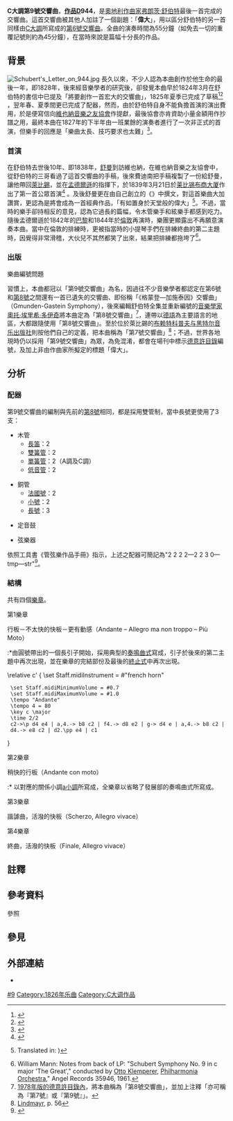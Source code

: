 '''C大調第9號交響曲'''，'''[[作品號|作品]][[德意許目錄|D]]944'''，是[[奧地利|奧地利]][[作曲家|作曲家]][[弗朗茨·舒伯特|弗朗茨·舒伯特]]最後一首完成的交響曲。這首交響曲被其他人加註了一個副題：「'''偉大'''」，用以區分舒伯特的另一首同樣由[[C大調|C大調]]所寫成的[[第6號交響曲_(舒伯特)|第6號交響曲]]{{notetag|而第6號交響曲亦因而被稱作「小巧」。}}。全曲的演奏時間為55分鐘（如免去一切的重覆記號則約為45分鐘），在當時來說是篇幅十分長的作品。

== 背景 ==
[[File:Schubert's_Letter_on_944.jpg|thumb]]
長久以來，不少人認為本曲創作於他生命的最後一年，即1828年，後來經音樂學者的研究後，卻發覺本曲早於1824年3月在舒伯特的書信中已提及「將要創作一首宏大的交響曲」，1825年夏季已完成了草稿<ref name="CNotGut">{{cite web |last1=Gutmann |first1=Peter |title=Schubert's Symphonies |url=http://www.classicalnotes.net/classics/schubertsyms.html |website=Classical Notes |accessdate=11 December 2018 |date=2002 |archive-date=2019-08-07 |archive-url=https://web.archive.org/web/20190807233723/http://www.classicalnotes.net/classics/schubertsyms.html |dead-url=no }}</ref><ref>{{cite web |last1=Keller |first1=James M. |title=Schubert: Symphony in C major, D.944, The Great |url=https://www.sfsymphony.org/Watch-Listen-Learn/Read-Program-Notes/Program-Notes/Schubert-Symphony-in-C-major,-The-Great.aspx |publisher=San Francisco Symphony |accessdate=11 December 2018 |date=October 2017 |archive-url=https://web.archive.org/web/20181215171518/https://www.sfsymphony.org/Watch-Listen-Learn/Read-Program-Notes/Program-Notes/Schubert-Symphony-in-C-major,-The-Great.aspx |archive-date=2018-12-15 |dead-url=yes }}</ref> ，翌年春、夏季間更已完成了配器，然而，由於舒伯特自身不能負擔首演的演出費用，於是便寫信向[[維也納音樂之友協會|維也納音樂之友協會]]作提獻，最後協會亦肯資助小量金額用作抄譜之用，最終本曲在1827年的下半年由一班業餘的演奏者進行了一次非正式的首演，但樂手的回應是「樂曲太長、技巧要求也太難」<ref>{{Cite book|title=''Schubert and the Symphony: A New Perspective''|last=Newbould|first=Brian|publisher=Toccata Press|year=1992|isbn=|location=|pages=214}}</ref>。

=== 首演 ===
在舒伯特去世後10年、即1838年，[[罗伯特·舒曼|舒曼]]到訪維也納，在維也納音樂之友協會中，從舒伯特的三哥{{link-en|費迪南·舒伯特|Ferdinand Schubert|費迪南}}看過了這首交響曲的手稿，後來費迪南把手稿複製了一份給舒曼，讓他帶回[[萊比錫|萊比錫]]，並在[[孟德爾遜|孟德爾遜]]的指揮下，於1839年3月21日於[[莱比锡布商大厦|莱比锡布商大厦]]作出了第一首公眾首演<ref>{{cite news |last=Scharfenecker |first=Walter |date=26 March 2014 |title=Vor 175 Jahren: Uraufführung der Großen Sinfonie von Franz Schubert |url=https://www.nmz.de/online/franz-schubert-hat-seine-grosse-sinfonie-nie-gehoert |work=[[neue_musikzeitung|neue musikzeitung]] |location=Regensburg |access-date=4 February 2019 |archive-date=2019-07-31 |archive-url=https://web.archive.org/web/20190731181811/https://www.nmz.de/online/franz-schubert-hat-seine-grosse-sinfonie-nie-gehoert |dead-url=no }}</ref> 。及後舒曼更在由自己創立的《{{link-en|新音樂雜誌|Neue Zeitschrift für Musik}}》中撰文，對這首樂曲大加讚賞，更認為是將會成為一首經典作品，「有如置身於天堂般的偉大」<ref>{{cite book| last1=Schumann| first1=Robert| editor1-last=Schulze| editor1-first=Herbert| title=Gesammelte Schriften über Musik und Musiker: eine Auswahl|location=Wiesbaden|pages=177–179| language=de}} Translated in: {{cite journal| last1=Newcomb| first1=Anthony| title=Schumann and Late Eighteenth-Century Narrative Strategies| journal=19th-Century Music| date=October 1987| volume=11| issue=2| pages=164–174| doi=10.2307/746729| jstor=746729}})</ref>。不過，當時的樂手卻持相反的意見，認為它過長的篇幅，令木管樂手和絃樂手都感到吃力。隨後孟德爾遜於1842年的[[巴黎|巴黎]]和1844年於[[倫敦|倫敦]]再演時，樂團更顯露出不再願意演奏本曲。當中在倫敦的排練時，更被指當時的小提琴手們在排練終曲的第二主題時，因覺得非常滑稽，大伙兒不其然都笑了出來，結果把排練都拖垮了<ref>William Mann: Notes from back of LP: "Schubert Symphony No. 9 in c major 'The Great'," conducted by [[Otto_Klemperer|Otto Klemperer]], [[Philharmonia_Orchestra|Philharmonia Orchestra]]," Angel Records 35946, 1961.</ref>。

=== 出版 ===
;樂曲編號問題
習慣上，本曲都冠以「第9號交響曲」為名，因過往不少音樂學者都認定在第6號和[[第8號交響曲_(舒伯特)|第8號]]之間還有一首已遺失的交響曲、即俗稱「《格蒙登—加施泰因》交響曲」（Gmunden-Gastein Symphony），後來編輯舒伯特全集並重新編號的[[音樂學家|音樂學家]][[奧托·埃里希·多伊奇|奧托·埃里希·多伊奇]]將本曲定為「第8號交響曲」<ref>[https://archive.org/details/FranzSchubert.ThematischesVerzeichnisSeinerWerkeInChronologischerFolge/page/n627 1978年版的德意許目錄內]，將本曲稱為「第8號交響曲」，並加上注釋「亦可稱為『第7號』或『第9號』」。</ref>，連帶以[[德語|德語]]為主要語言的地區，大都跟隨使用「第8號交響曲」。至於位於萊比錫的[[布赖特科普夫与黑特尔音乐出版社|布赖特科普夫与黑特尔音乐出版社]]則按他們自己的定義，把本曲稱為「第7號交響曲」<ref name="Lindmayr56">[[#Lindmayr|Lindmayr]], p. 56</ref>；不過，世界各地現時仍以採用「第9號交響曲」為眾，為免混淆，都會在場刊中標示[[德意許目錄|德意許目錄]]編號，及加上非由作曲家所擬定的標題「偉大」。

== 分析 ==
{{Listen|filename=PDP-CH - London Symphony Orchestra - Bruno Walter - Symphony No. 9 in C major, D 944 - Schubert - 1st Movement, Part 1, Andante - Hmv-db3607-2ea6754.flac|filename2=PDP-CH - London Symphony Orchestra - Bruno Walter - Symphony No. 9 in C major, D 944 - 2nd Movement, Conclusion, Andante con moto - Schubert - Hmv-db3610-2ea6760.flac|filename3=PDP-CH - London Symphony Orchestra - Bruno Walter - Symphony No. 9 in C major, D944 - 3rd Movement, Conclusion - Franz Schubert - Hmv-db3611-2ea6762.flac|filename4=PDP-CH - London Symphony Orchestra - Bruno Walter - Symphony No. 9 in C major, D944 - 4th Movement, Part 1 - Franz Schubert - Hmv-db3611-2ea6763.flac|title=I. Andante – Allegro ma non troppo – Più moto (extract)|title2=II. Andante con moto (extract)|title3=III. Scherzo. Allegro vivace; Trio (extract)|title4=IV. Finale. Allegro vivace (extract)|description4=[[布鲁诺·瓦尔特|布鲁诺·瓦尔特]]指挥[[伦敦交响乐团|伦敦交响乐团]]（1938）}}
=== 配器 ===
第9號交響曲的編制與先前的[[第8號交響曲_(舒伯特)|第8號]]相同，都是採用雙管制，當中長號更使用了3支：

{{multicol}}
* 木管
** [[長笛|長笛]]：2
** [[雙簧管|雙簧管]]：2
** [[單簧管|單簧管]]：2（A調及C調）
** [[低音管|低音管]]：2
{{multicol-break}}
* 銅管
** [[法國號|法國號]]：2
** [[小號|小號]]：2
** [[長號|長號]]：3
{{multicol-break}}
* 定音鼓
{{multicol-break}}
* 弦樂器
{{multicol-end}}

依照工具書《管弦樂作品手冊》指示，上述之配器可簡記為"2 2 2 2—2 2 3 0—tmp—str"<ref>{{Cite book|title=''ORCHESTRAL MUSIC: A Handbook.''|url=https://archive.org/details/orchestralmusic00dani|last=Daniels|first=David|publisher=Scarecrow Press, Inc.|year=1996|isbn=0-8108-3228-3|location=Lanham|pages=[https://archive.org/details/orchestralmusic00dani/page/n378 366]|edition=3rd ed.}}</ref>。

=== 結構 ===
共有四個[[樂章|樂章]]。

;第1樂章
行板－不太快的快板－更有動感（Andante – Allegro ma non troppo – Più Moto）
:*由圓號帶出的一個長引子開始，採用典型的[[奏鳴曲式|奏鳴曲式]]寫成，引子於後來的第二主題中再次出現，並在樂章的完結部份及最後的[[終止式|終止式]]中再次出現。
:<score sound="1">
\relative c' { \set Staff.midiInstrument = #"french horn"
  \set Staff.midiMinimumVolume = #0.7
  \set Staff.midiMaximumVolume = #1.0
  \tempo "Andante"
  \tempo 4 = 80
  \key c \major
  \time 2/2
  c2->\p d4 e4 | a,4.-> b8 c2 | f4.-> d8 e2 | g-> d4 e | a,4.-> b8 c2 | d4.-> e8 c2 | d2.\pp e4 | c1
}
</score>

;第2樂章
稍快的行板（Andante con moto）
:* 以對應的關係小調[[a小調|a小調]]所寫成，全樂章以省略了發展部的奏鳴曲式所寫成。

;第3樂章
諧謔曲，活潑的快板（Scherzo, Allegro vivace）

;第4樂章
終曲，活潑的快板（Finale, Allegro vivace）

== 註釋 ==
{{notefoot}}

== 參考資料 ==
;參照
{{reflist}}

== 參見 ==
{{portal|古典音樂}}

==外部連結==
* {{IMSLP2|work=Symphony No.9, D.944 (Schubert, Franz)|cname=舒伯特第9號交響曲}}

{{舒伯特交響曲}}
{{Authority control}}

[[Category:舒伯特交响曲|#9]]
[[Category:1826年乐曲|Category:1826年乐曲]]
[[Category:C大调作品|Category:C大调作品]]